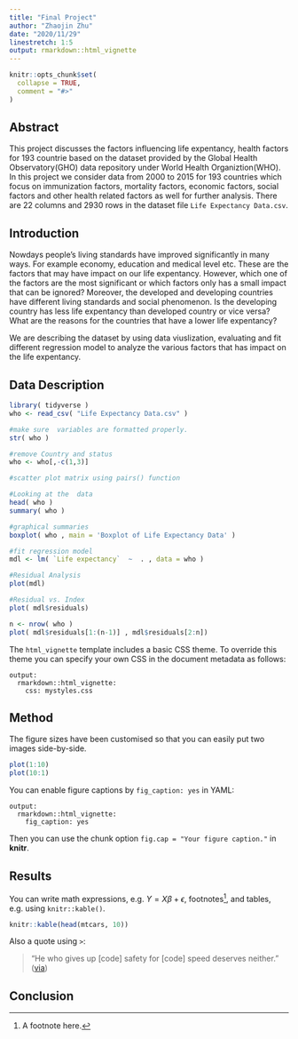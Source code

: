 ```yaml
---
title: "Final Project"
author: "Zhaojin Zhu"
date: "2020/11/29"
linestretch: 1:5
output: rmarkdown::html_vignette
---
```


```r
knitr::opts_chunk$set(
  collapse = TRUE,
  comment = "#>"
)
```
## Abstract

This project discusses the factors influencing life expentancy, health factors for 193 countrie based on the dataset provided by the Global Health Observatory(GHO) data repository under World Health Organiztion(WHO). In this project we consider data from 2000 to 2015 for 193 countries which focus on immunization factors, mortality factors, economic factors, social factors and other health related factors as well for further analysis.
There are 22 columns and 2930 rows in the dataset file `Life Expectancy Data.csv`.

## Introduction

Nowdays people's living standards have improved significantly in many ways. For example economy, education and medical level etc. These are the factors that may have impact on our life expentancy. However, which one of the factors are the most significant or which factors only has a small impact that can be ignored? Moreover, the developed and developing countries have different living standards and social phenomenon. Is the developing country has less life expentancy than developed country or vice versa? What are the reasons for the countries that have a lower life expentancy?

We are describing the dataset by using data viuslization, evaluating and fit different regression model to analyze the various factors that has impact on the life expentancy. 

## Data Description

```r
library( tidyverse )
who <- read_csv( "Life Expectancy Data.csv" )

#make sure  variables are formatted properly.
str( who )

#remove Country and status
who <- who[,-c(1,3)]

#scatter plot matrix using pairs() function

#Looking at the  data
head( who )
summary( who )

#graphical summaries
boxplot( who , main = 'Boxplot of Life Expectancy Data' )

#fit regression model
mdl <- lm( `Life expectancy`  ~  . , data = who )

#Residual Analysis
plot(mdl)

#Residual vs. Index
plot( mdl$residuals)

n <- nrow( who )
plot( mdl$residuals[1:(n-1)] , mdl$residuals[2:n])
```


The `html_vignette` template includes a basic CSS theme. To override this theme you can specify your own CSS in the document metadata as follows:

    output: 
      rmarkdown::html_vignette:
        css: mystyles.css

## Method

The figure sizes have been customised so that you can easily put two images side-by-side. 

```r
plot(1:10)
plot(10:1)
```

You can enable figure captions by `fig_caption: yes` in YAML:

    output:
      rmarkdown::html_vignette:
        fig_caption: yes

Then you can use the chunk option `fig.cap = "Your figure caption."` in **knitr**.

## Results

You can write math expressions, e.g. $Y = X\beta + \epsilon$, footnotes^[A footnote here.], and tables, e.g. using `knitr::kable()`.

```r
knitr::kable(head(mtcars, 10))
```

Also a quote using `>`:

> "He who gives up [code] safety for [code] speed deserves neither."
([via](https://twitter.com/hadleywickham/status/504368538874703872))

## Conclusion